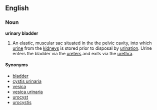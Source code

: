 {{wikipedia}}
==English==
===Noun===
'''urinary bladder'''

# {{anatomy}} An elastic, muscular sac situated in the the pelvic cavity, into which [[urine]] from the [[kidney]]s is stored prior to disposal by [[urination]]. Urine enters the bladder via the [[ureter]]s and exits via the [[urethra]].

====Synonyms====
*[[bladder]]
*[[cystis urinaria]]
*[[vesica]]
*[[vesica urinaria]]
*[[urocyst]]
*[[urocystis]]